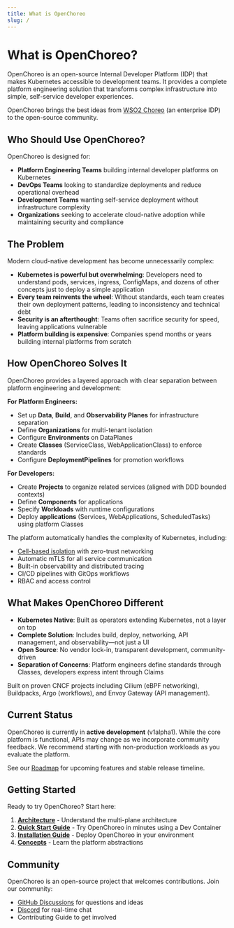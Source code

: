 ```yaml
---
title: What is OpenChoreo
slug: /
---
```



# What is OpenChoreo?

OpenChoreo is an open-source Internal Developer Platform (IDP) that makes Kubernetes accessible to development teams. It
provides a complete platform engineering solution that transforms complex infrastructure into simple, self-service
developer experiences.

OpenChoreo brings the best ideas from [WSO2 Choreo](https://choreo.dev) (an enterprise IDP) to the open-source
community.

## Who Should Use OpenChoreo?

OpenChoreo is designed for:

- **Platform Engineering Teams** building internal developer platforms on Kubernetes
- **DevOps Teams** looking to standardize deployments and reduce operational overhead
- **Development Teams** wanting self-service deployment without infrastructure complexity
- **Organizations** seeking to accelerate cloud-native adoption while maintaining security and compliance

## The Problem

Modern cloud-native development has become unnecessarily complex:

- **Kubernetes is powerful but overwhelming**: Developers need to understand pods, services, ingress, ConfigMaps, and
  dozens of other concepts just to deploy a simple application
- **Every team reinvents the wheel**: Without standards, each team creates their own deployment patterns, leading to
  inconsistency and technical debt
- **Security is an afterthought**: Teams often sacrifice security for speed, leaving applications vulnerable
- **Platform building is expensive**: Companies spend months or years building internal platforms from scratch

## How OpenChoreo Solves It

OpenChoreo provides a layered approach with clear separation between platform engineering and development:

**For Platform Engineers:**

- Set up **Data**, **Build**, and **Observability Planes** for infrastructure separation
- Define **Organizations** for multi-tenant isolation
- Configure **Environments** on DataPlanes
- Create **Classes** (ServiceClass, WebApplicationClass) to enforce standards
- Configure **DeploymentPipelines** for promotion workflows

**For Developers:**

- Create **Projects** to organize related services (aligned with DDD bounded contexts)
- Define **Components** for applications
- Specify **Workloads** with runtime configurations
- Deploy **applications** (Services, WebApplications, ScheduledTasks) using platform Classes

The platform automatically handles the complexity of Kubernetes, including:

- [Cell-based isolation](https://github.com/wso2/reference-architecture/blob/master/reference-architecture-cell-based.md)
  with zero-trust networking
- Automatic mTLS for all service communication
- Built-in observability and distributed tracing
- CI/CD pipelines with GitOps workflows
- RBAC and access control

## What Makes OpenChoreo Different

- **Kubernetes Native**: Built as operators extending Kubernetes, not a layer on top
- **Complete Solution**: Includes build, deploy, networking, API management, and observability—not just a UI
- **Open Source**: No vendor lock-in, transparent development, community-driven
- **Separation of Concerns**: Platform engineers define standards through Classes, developers express intent through
  Claims

Built on proven CNCF projects including Cilium (eBPF networking), Buildpacks, Argo (workflows), and Envoy Gateway (API
management).

## Current Status

OpenChoreo is currently in **active development** (v1alpha1). While the core platform is functional, APIs may change as
we incorporate community feedback. We recommend starting with non-production workloads as you evaluate the platform.

See our [Roadmap](https://github.com/orgs/openchoreo/projects/4) for upcoming features and stable release timeline.

## Getting Started

Ready to try OpenChoreo? Start here:

1. **[Architecture](./architecture.md)** - Understand the multi-plane architecture
2. **[Quick Start Guide](../getting-started/quick-start-guide.mdx)** - Try OpenChoreo in minutes using a Dev Container
3. **[Installation Guide](../getting-started/single-cluster.mdx)** - Deploy OpenChoreo in your environment
4. **[Concepts](../concepts/developer-abstractions.md)** - Learn the platform abstractions

## Community

OpenChoreo is an open-source project that welcomes contributions. Join our community:

- [GitHub Discussions](https://github.com/openchoreo/openchoreo/discussions) for questions and ideas
- [Discord](https://discord.com/invite/asqDFC8suT) for real-time chat
- <Link to={`https://github.com/openchoreo/openchoreo/blob/${versions.githubRef}/docs/contributors/contribute.md`}>Contributing Guide</Link> to get
  involved
